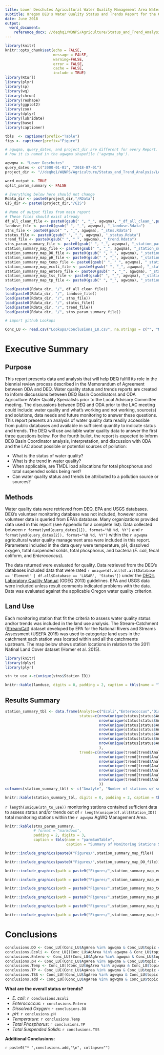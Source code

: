 ```yaml
---
title: Lower Deschutes Agricultural Water Quality Management Area Water Quality Status and Trends Report
subtitle: Oregon DEQ's Water Quality Status and Trends Report for the Oregon Department of Agriculture's Biennial Review of the Agricultural Area Rules and Plans
date: June 2018
output: 
  word_document:
    reference_docx: //deqhq1/WQNPS/Agriculture/Status_and_Trend_Analysis/R_support_files/Report_Template.docx
---
```




```r

library(knitr)
knitr::opts_chunk$set(echo = FALSE,
                      message = FALSE, 
                      warning=FALSE, 
                      error = FALSE,
                      cache = FALSE,
                      include = TRUE)
library(RCurl)
library(plyr)
library(sp)
library(wq)
library(chron)
library(reshape)
library(ggplot2)
library(zoo)
library(dplyr)
library(lubridate)
library(base)
library(captioner)

tbls  <- captioner(prefix="Table")
figs <- captioner(prefix="Figure")

```


```r

# agwqma, query_dates, and project_dir are different for every Report. Note 'agwqma' must be named exactly 
# how it is named in the agwqma shapefile ('agwqma_shp').

agwqma <- "Lower Deschutes"
query_dates <- c("2000-01-01", "2018-07-01")
project_dir <- "//deqhq1/WQNPS/Agriculture/Status_and_Trend_Analysis/Lower Deschutes/2018-Lower-Deschutes"

word_output <- TRUE
split_param_summary <- FALSE

# Everything below here should not change
Rdata_dir <- paste0(project_dir,"/RData")
GIS_dir <- paste0(project_dir,"/GIS")

# Name of output files from main report
# These files should exist already
df_all_clean_file <- paste0(gsub(" ", "_", agwqma), "_df_all_clean_",paste(query_dates, collapse = "."), ".Rdata")
landuse_file <- paste0(gsub(" ", "_", agwqma), "_landuse.Rdata")
stns_file <- paste0(gsub(" ", "_", agwqma), "_stns.Rdata")
status_file <- paste0(gsub(" ", "_", agwqma), "_status.Rdata")
trend_file <- paste0(gsub(" ", "_", agwqma), "_trend.Rdata")
stns_param_summary_file <- paste0(gsub(" ", "_", agwqma), "_station_param_summary.Rdata")
station_summary_map_file <- paste0(gsub(" ", "_", agwqma), "_station_summary_map.png")
station_summary_map_DO_file <- paste0(gsub(" ", "_", agwqma), "_station_summary_map_DO.png")
station_summary_map_pH_file <- paste0(gsub(" ", "_", agwqma), "_station_summary_map_pH.png")
station_summary_map_temp_file <- paste0(gsub(" ", "_", agwqma), "_station_summary_map_temp.png")
station_summary_map_ecoli_file <- paste0(gsub(" ", "_", agwqma), "_station_summary_map_ecoli.png")
station_summary_map_entero_file <- paste0(gsub(" ", "_", agwqma), "_station_summary_map_entero.png")
station_summary_map_tss_file <- paste0(gsub(" ", "_", agwqma), "_station_summary_map_tss.png")
station_summary_map_tp_file <- paste0(gsub(" ", "_", agwqma), "_station_summary_map_tp.png")


```

```r

load(paste0(Rdata_dir, "/", df_all_clean_file))
load(paste0(Rdata_dir, "/", landuse_file))
load(paste0(Rdata_dir, "/", stns_file))
load(paste0(Rdata_dir, "/", status_file))
load(paste0(Rdata_dir, "/", trend_file))
load(paste0(Rdata_dir, "/", stns_param_summary_file))

```

```r

# import github Lookups

Conc_LU <- read.csv("Lookups/Conclusions_LU.csv", na.strings = c("", "NA"))
```

# Executive Summary

## Purpose

This report presents data and analysis that will help DEQ fulfill its role in the biennial review process described in the Memorandum of Agreement between ODA and DEQ. Water quality status and trends reports are created to inform discussions between DEQ Basin Coordinators and ODA Agriculture Water Quality Specialists prior to the Local Advisory Committee meeting. The discussions between DEQ and ODA prior to the LAC meeting could include: water quality and what's working and not working, source(s) and solutions, data needs and future monitoring to answer these questions. This report presents an analysis of water quality data readily accessible from public databases and available in sufficient quantity to indicate status and trends. The DEQ will use available water quality data to answer the first three questions below. For the fourth bullet, the report is expected to inform DEQ Basin Coordinator analysis, interpretation, and discussion with ODA and the LAC about possible or potential sources of pollution:

*	What is the status of water quality? 
*	What is the trend in water quality? 
*	When applicable, are TMDL load allocations for total phosphorus and total suspended solids being met?
* Can water quality status and trends be attributed to a pollution source or sources?


## Methods

Water quality data were retrieved from DEQ, EPA and USGS databases. DEQ's volunteer monitoring database was not included, however some volunteer data is queried from EPA's database. Many organizations provided data used in this report (see Appendix for a complete list). Data collected between `r format(ymd(query_dates[1]), format="%B %d, %Y")` and `r format(ymd(query_dates[2]), format="%B %d, %Y")` within the `r agwqma` agricultural water quality management area were included in this report. Parameters included in the data query were temperature, pH, dissolved oxygen, total suspended solids, total phosphorus, and bacteria (*E. coli*, fecal coliform, and *Enterococcus*). 

The data returned were evaluated for quality. Data retrieved from the DEQ's databases included data that were rated `r unique(df.all[df.all$Database == 'Element' | df.all$Database == 'LASAR', 'Status'])` under the [DEQ's Laboratory Quality Manual](http://www.oregon.gov/deq/FilterDocs/DEQ91LAB0006QMP.pdf) (ODEQ 2013) guidelines. EPA and USGS data were included unless result comments indicated problems with the data. Data was evaluated against the applicable Oregon water quality criterion. 

## Land Use

Each monitoring station that fit the criteria to assess water quality status and/or trends was included in the land use analysis. The Stream-Catchment ([StreamCat](https://www.epa.gov/national-aquatic-resource-surveys/streamcat)) dataset developed by EPA for the National Rivers and Streams Assessment (USEPA 2016) was used to categorize land uses in the catchment each station was located within and all the catchments upstream. The map below shows station locations in relation to the 2011 Natinal Land Cover dataset (Homer et al. 2015).

```r

library(knitr)
library(dplyr)
library(plyr)

stn_to_use <-c(unique(stns$Station_ID))

knitr::kable(landuse, digits = 0, padding = 2, caption = tbls(name = "landUse", caption = "Land use and land cover for upstream catchments of stations used in this analysis, stations which fit the decision criteria and have >20% Agriculture and Range coverage are included. Land use and land cover for all stations used in analysis can be found in full report"))

```

## Results Summary

```r

station_summary_tbl <- data.frame(Analyte=c("Ecoli","Enterococcus","Dissolved Oxygen","pH","Temperature","Total Phosphorus","TSS"),
                                  status=c(nrow(unique(status[status$Analyte == "E. Coli", ])),
                                           nrow(unique(status[status$Analyte == "Enterococcus", ])),
                                           nrow(unique(status[status$Analyte == "Dissolved Oxygen", ])),
                                           nrow(unique(status[status$Analyte == "pH", ])),
                                           nrow(unique(status[status$Analyte == "Temperature", ])),
                                           nrow(unique(status[status$Analyte == "Total Phosphorus", ])),
                                           nrow(unique(status[status$Analyte == "Total Suspended Solids", ]))
                                           ),
                                  trends=c(nrow(unique(trend[trend$Analyte == "E. Coli", ])),
                                           nrow(unique(trend[trend$Analyte == "Enterococcus", ])),
                                           nrow(unique(trend[trend$Analyte == "Dissolved Oxygen", ])),
                                           nrow(unique(trend[trend$Analyte == "pH",])),
                                           nrow(unique(trend[trend$Analyte == "Temperature", ])),
                                           nrow(unique(trend[trend$Analyte == "Total Phosphorus", ])),
                                           nrow(unique(trend[trend$Analyte == "Total Suspended Solids", ]))
                                           ))
colnames(station_summary_tbl) <- c("Analyte", "Number of stations w/ sufficent data for status analysis", "Number of stations w/ sufficent data for trend analysis")                                  

knitr::kable(station_summary_tbl, digits = 0, padding = 2, caption = tbls(name = "StnSumTable", caption = "Summary of stations with suffcient data for status or trend analysis**"))                                 

```

`r length(unique(stn_to_use))` monitoring stations contained sufficient data to assess status and/or trends out of `r length(unique(df.all$Station_ID))` total monitoring stations within the `r agwqma` AgWQ Management Area. 


```r

knitr::kable(stns_param_summary, 
             # format = "markdown",  
             padding = 2, digits = 3, 
             caption = tbls(name = "parmSumTable", 
                            caption = "Summary of Monitoring Stations Status and Trend, where 'exceed' represents a single exceedance of the water quality standard within the last three years of available data. Note: DO = dissolved oxygen."))

```


```r

knitr::include_graphics(paste0("Figures/",station_summary_map_file))

```

```r

knitr::include_graphics(paste0("Figures/",station_summary_map_DO_file))

```


```r

knitr::include_graphics(path = paste0("Figures/",station_summary_map_ecoli_file))

```

```r

knitr::include_graphics(path = paste0("Figures/",station_summary_map_entero_file))

```


```r

knitr::include_graphics(path = paste0("Figures/",station_summary_map_temp_file))

```

```r

knitr::include_graphics(path = paste0("Figures/",station_summary_map_pH_file))

```


```r

knitr::include_graphics(path = paste0("Figures/",station_summary_map_tp_file))

```

```r

knitr::include_graphics(path = paste0("Figures/",station_summary_map_tss_file))

```

# Conclusions

```r

conclusions.DO <- Conc_LU[(Conc_LU$AgArea %in% agwqma & Conc_LU$topic == "DO"), c("conclusion")]
conclusions.Ecoli <- Conc_LU[(Conc_LU$AgArea %in% agwqma & Conc_LU$topic == "Ecoli"), c("conclusion")]
conclusions.Entero <- Conc_LU[(Conc_LU$AgArea %in% agwqma & Conc_LU$topic == "Entero"), c("conclusion")]
conclusions.pH <- Conc_LU[(Conc_LU$AgArea %in% agwqma & Conc_LU$topic == "pH"), c("conclusion")]
conclusions.Temp <- Conc_LU[(Conc_LU$AgArea %in% agwqma & Conc_LU$topic == "Temp"), c("conclusion")]
conclusions.TP <- Conc_LU[(Conc_LU$AgArea %in% agwqma & Conc_LU$topic == "TP"), c("conclusion")]
conclusions.TSS <- Conc_LU[(Conc_LU$AgArea %in% agwqma & Conc_LU$topic == "TSS"), c("conclusion")]
conclusions.add <- Conc_LU[(Conc_LU$AgArea %in% agwqma & Conc_LU$topic == "Add_conc"), c("conclusion")]

```


**What are the overall status or trends?**

* *E. coli*: `r conclusions.Ecoli`
* *Enterococcus*: `r conclusions.Entero`
* *Dissolved Oxygen*: `r conclusions.DO`
* *pH*: `r conclusions.pH`
* *Temperature*: `r conclusions.Temp`
* *Total Phosphorus*: `r conclusions.TP`
* *Total Suspended Solids*: `r conclusions.TSS`


**Additional Conclusions:**

`r paste0("* ",conclusions.add,"\n", collapse="")`
